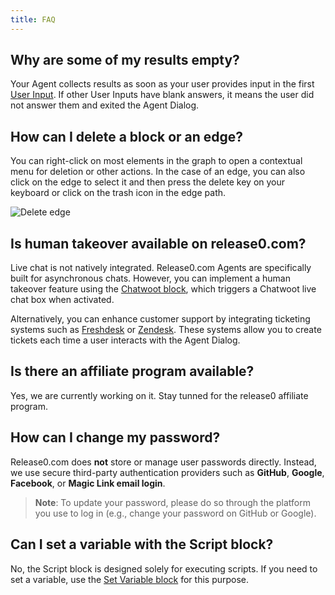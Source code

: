 ```yaml
---
title: FAQ
---
```


## Why are some of my results empty?

Your Agent collects results as soon as your user provides input in the first [User Input](/editor/blocks/user-inputs/text). If other User Inputs have blank answers, it means the user did not answer them and exited the Agent Dialog.

## How can I delete a block or an edge?

You can right-click on most elements in the graph to open a contextual menu for deletion or other actions. In the case of an edge, you can also click on the edge to select it and then press the delete key on your keyboard or click on the trash icon in the edge path.

<Frame style={{ maxWidth: '400px' }}>
  <img src="/images/edge-delete.png" alt="Delete edge" />
</Frame>

## Is human takeover available on release0.com?

Live chat is not natively integrated. Release0.com Agents are specifically built for asynchronous chats. However, you can implement a human takeover feature using the [Chatwoot block](/editor/blocks/integrations/chatwoot), which triggers a Chatwoot live chat box when activated.

Alternatively, you can enhance customer support by integrating ticketing systems such as [Freshdesk](https://freshdesk.com/) or [Zendesk](https://www.zendesk.com/). These systems allow you to create tickets each time a user interacts with the Agent Dialog.

## Is there an affiliate program available?

Yes, we are currently working on it. Stay tunned for the release0 affiliate program.

## How can I change my password?

Release0.com does **not** store or manage user passwords directly. Instead, we use secure third-party authentication providers such as **GitHub**, **Google**, **Facebook**, or **Magic Link email login**.

> **Note**: To update your password, please do so through the platform you use to log in (e.g., change your password on GitHub or Google).

## Can I set a variable with the Script block?

No, the Script block is designed solely for executing scripts. If you need to set a variable, use the [Set Variable block](/editor/blocks/logic/set-variable) for this purpose.